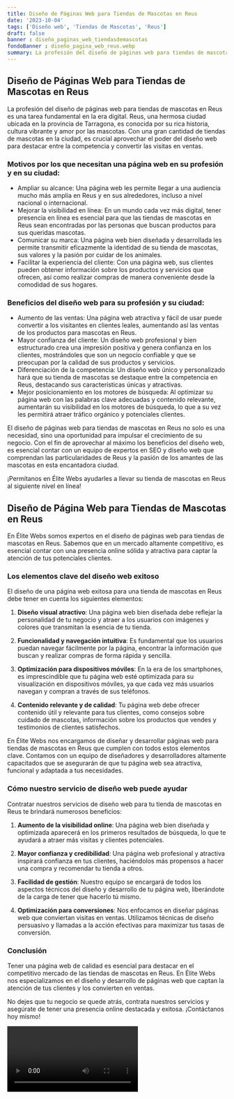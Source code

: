 ```yaml
---
title: Diseño de Páginas Web para Tiendas de Mascotas en Reus
date: '2023-10-04'
tags: ['Diseño web', 'Tiendas de Mascotas', 'Reus']
draft: false
banner : diseño_paginas_web_tiendasdemascotas
fondoBanner : diseño_pagina_web_reus.webp
summary: La profesión del diseño de páginas web para tiendas de mascotas en Reus es una tarea fundamental en la era digital. Reus, una hermosa ciudad ubicada en la provincia de Tarragona, es conocida por su rica historia, cultura vibrante y amor por las mascotas. Con una gran cantidad de tiendas de mascotas en la ciudad, es crucial aprovechar el poder del diseño web para destacar entre la competencia y convertir las visitas en ventas.
---
```


## Diseño de Páginas Web para Tiendas de Mascotas en Reus

La profesión del diseño de páginas web para tiendas de mascotas en Reus es una tarea fundamental en la era digital. Reus, una hermosa ciudad ubicada en la provincia de Tarragona, es conocida por su rica historia, cultura vibrante y amor por las mascotas. Con una gran cantidad de tiendas de mascotas en la ciudad, es crucial aprovechar el poder del diseño web para destacar entre la competencia y convertir las visitas en ventas.

### Motivos por los que necesitan una página web en su profesión y en su ciudad:

- Ampliar su alcance: Una página web les permite llegar a una audiencia mucho más amplia en Reus y en sus alrededores, incluso a nivel nacional o internacional.
- Mejorar la visibilidad en línea: En un mundo cada vez más digital, tener presencia en línea es esencial para que las tiendas de mascotas en Reus sean encontradas por las personas que buscan productos para sus queridas mascotas.
- Comunicar su marca: Una página web bien diseñada y desarrollada les permite transmitir eficazmente la identidad de su tienda de mascotas, sus valores y la pasión por cuidar de los animales.
- Facilitar la experiencia del cliente: Con una página web, sus clientes pueden obtener información sobre los productos y servicios que ofrecen, así como realizar compras de manera conveniente desde la comodidad de sus hogares.

### Beneficios del diseño web para su profesión y su ciudad:

- Aumento de las ventas: Una página web atractiva y fácil de usar puede convertir a los visitantes en clientes leales, aumentando así las ventas de los productos para mascotas en Reus.
- Mayor confianza del cliente: Un diseño web profesional y bien estructurado crea una impresión positiva y genera confianza en los clientes, mostrándoles que son un negocio confiable y que se preocupan por la calidad de sus productos y servicios.
- Diferenciación de la competencia: Un diseño web único y personalizado hará que su tienda de mascotas se destaque entre la competencia en Reus, destacando sus características únicas y atractivas.
- Mejor posicionamiento en los motores de búsqueda: Al optimizar su página web con las palabras clave adecuadas y contenido relevante, aumentarán su visibilidad en los motores de búsqueda, lo que a su vez les permitirá atraer tráfico orgánico y potenciales clientes.

El diseño de páginas web para tiendas de mascotas en Reus no solo es una necesidad, sino una oportunidad para impulsar el crecimiento de su negocio. Con el fin de aprovechar al máximo los beneficios del diseño web, es esencial contar con un equipo de expertos en SEO y diseño web que comprendan las particularidades de Reus y la pasión de los amantes de las mascotas en esta encantadora ciudad.

¡Permítanos en Élite Webs ayudarles a llevar su tienda de mascotas en Reus al siguiente nivel en línea!

<GifSeo />

<Cta />

## Diseño de Página Web para Tiendas de Mascotas en Reus

En Élite Webs somos expertos en el diseño de páginas web para tiendas de mascotas en Reus. Sabemos que en un mercado altamente competitivo, es esencial contar con una presencia online sólida y atractiva para captar la atención de tus potenciales clientes.

### Los elementos clave del diseño web exitoso

El diseño de una página web exitosa para una tienda de mascotas en Reus debe tener en cuenta los siguientes elementos:

1. **Diseño visual atractivo**: Una página web bien diseñada debe reflejar la personalidad de tu negocio y atraer a los usuarios con imágenes y colores que transmitan la esencia de tu tienda.

2. **Funcionalidad y navegación intuitiva**: Es fundamental que los usuarios puedan navegar fácilmente por la página, encontrar la información que buscan y realizar compras de forma rápida y sencilla.

3. **Optimización para dispositivos móviles**: En la era de los smartphones, es imprescindible que tu página web esté optimizada para su visualización en dispositivos móviles, ya que cada vez más usuarios navegan y compran a través de sus teléfonos.

4. **Contenido relevante y de calidad**: Tu página web debe ofrecer contenido útil y relevante para tus clientes, como consejos sobre cuidado de mascotas, información sobre los productos que vendes y testimonios de clientes satisfechos.

En Élite Webs nos encargamos de diseñar y desarrollar páginas web para tiendas de mascotas en Reus que cumplen con todos estos elementos clave. Contamos con un equipo de diseñadores y desarrolladores altamente capacitados que se asegurarán de que tu página web sea atractiva, funcional y adaptada a tus necesidades.

### Cómo nuestro servicio de diseño web puede ayudar

Contratar nuestros servicios de diseño web para tu tienda de mascotas en Reus te brindará numerosos beneficios:

1. **Aumento de la visibilidad online**: Una página web bien diseñada y optimizada aparecerá en los primeros resultados de búsqueda, lo que te ayudará a atraer más visitas y clientes potenciales.

2. **Mayor confianza y credibilidad**: Una página web profesional y atractiva inspirará confianza en tus clientes, haciéndolos más propensos a hacer una compra y recomendar tu tienda a otros.

3. **Facilidad de gestión**: Nuestro equipo se encargará de todos los aspectos técnicos del diseño y desarrollo de tu página web, liberándote de la carga de tener que hacerlo tú mismo.

4. **Optimización para conversiones**: Nos enfocamos en diseñar páginas web que conviertan visitas en ventas. Utilizamos técnicas de diseño persuasivo y llamadas a la acción efectivas para maximizar tus tasas de conversión.

### Conclusión

Tener una página web de calidad es esencial para destacar en el competitivo mercado de las tiendas de mascotas en Reus. En Élite Webs nos especializamos en el diseño y desarrollo de páginas web que captan la atención de tus clientes y los convierten en ventas.

No dejes que tu negocio se quede atrás, contrata nuestros servicios y asegúrate de tener una presencia online destacada y exitosa. ¡Contáctanos hoy mismo!

<Video />

<CtaBot job='Tiendas de Mascotas' city='Reus'/>

<Gmaps query='Reus+españa+maps' />